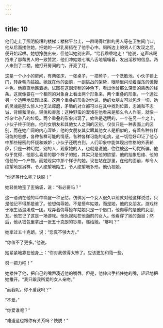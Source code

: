```yaml
---
---
---
```

title: 10
---



他们走上了照明极糟的楼梯；楼梯平台上，一群喝得烂醉的男人等在卫生间门口。他从后面搂住她，把她的一只乳房捂在了他手心中。厕所边上的男人们发现之后，便开始起哄。她想挣脱出来，但他叫她别出声。“给我乖乖地走！”他说，这声吆喝招来了那帮男人的一致赞赏，他们冲姑娘七嘴八舌地嚷嚷着，发出淫秽的信息。两人来到了二楼。他打开房间的门，开亮了灯。

这是一个小小的房间，有两张床，一张桌子，一把椅子，一个洗脸池。小伙子锁上门，转身朝向姑娘。她就在他的面前，一副挑战的架势，眼睛里闪动着淫荡的傲慢神色。他直直地瞧着她，试图在这副淫秽的神色下，看出他曾那么深爱的熟悉的线条。这就像要在一个相同的对象身上看出两个形象来，两个重叠的形象，一个透过另一个透明地显现出来。这两个重叠的形象对他说，他的女朋友可以包含一切，她的灵魂是那么惊人地无法琢磨，矛盾的对立都可以在其中找到位置，忠诚和不忠诚，背叛和清白，轻佻和害羞；这种野蛮的混淆在他看来是那么令人作呕，就像一堆杂七杂八的垃圾。两个重叠的形象出现了，始终是透明的，一个在另一个之上，小伙子终于明白，他的女朋友和其他女人之间的区别，仅仅只是一种表面上的区别，而在她广阔的内心深处，他的女朋友其实跟其他女人是相似的，有着各种各样可能的思想，各种各样可能的情感，各种各样可能的毛病，这一切恰好印证了他心中那些秘密的怀疑和嫉妒；小伙子还明白到，人们印象中能体现出性格的外表轮廓，只是一种幻觉，别的人，观察她的人，也就是说他，往往被这一幻觉所骗。他似乎觉得，他那么喜爱的那个样子的她，其实只是他的欲望、他的抽象思维、他的信任的一个产物，而她现实中那个样子的她，现在站在那里，在他的面前，却令人绝望地是另样，令人绝望地陌生，令人绝望地多形。他仇视她。

“你还等什么呢？快脱！”

她轻佻地歪了歪脑袋，说：“有必要吗？”

这一语调在他的耳中唤醒一种记忆，仿佛另一个女人很久以前就对他这样说过，只是他记不得那是谁了。他想侮辱她。不是搭车姑娘，而是她，他的女朋友。游戏终于跟生活混淆成一团。戏弄着侮辱搭车姑娘只是一个借口，他侮辱的是他的女朋友。他忘记了这是一场游戏。他仇视站在他面前的女人。他看穿了她的面目；然后，他从钱包里拿出一张五十克朗的钞票，递给她。“够吗？”

她拿过五十克朗，说：“您真不够大方。”

“你值不了更多。”他说。

她紧紧地靠在他身上：“你对我做得太笨了。应该更加和蔼一些。

努一把力吧！”

她搂住了他，把自己的嘴唇凑近他的嘴唇。但是，他伸出手挡住她的嘴，轻轻地把她推开。“我只跟我所爱的女人亲吻。”

“而我呢，你不爱我吗？”

“不爱。”

“你爱谁呢？”

“难道这也跟你有关系吗？快脱！”